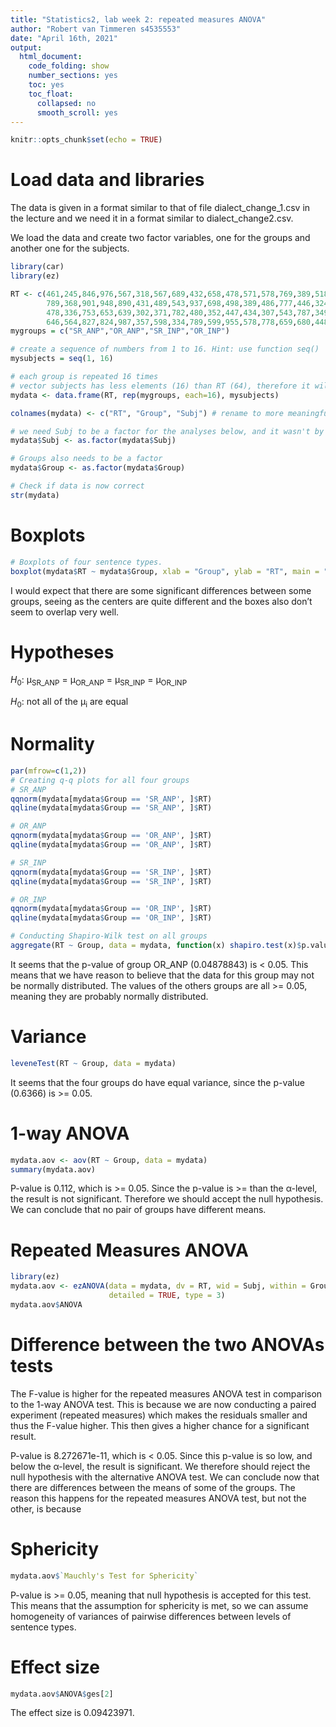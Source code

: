 ---
title: "Statistics2, lab week 2: repeated measures ANOVA"
author: "Robert van Timmeren s4535553"
date: "April 16th, 2021"
output:
  html_document:
    code_folding: show
    number_sections: yes
    toc: yes
    toc_float:
      collapsed: no
      smooth_scroll: yes
---

```{r setup, include=FALSE}
knitr::opts_chunk$set(echo = TRUE)
```

# Load data and libraries

The data is given in a format similar to that of file dialect_change_1.csv in the lecture and we need it in a format similar to dialect_change2.csv.

We load the data and create two factor variables, one for the groups and another one for the subjects.

```{r 1load}
library(car)
library(ez)

RT <- c(461,245,846,976,567,318,567,689,432,658,478,571,578,769,389,518,
        789,368,901,948,890,431,489,543,937,698,498,389,486,777,446,324,
        478,336,753,653,639,302,371,782,480,352,447,434,307,543,787,349,
        646,564,827,824,987,357,598,334,789,599,955,578,778,659,680,448)
mygroups = c("SR_ANP","OR_ANP","SR_INP","OR_INP")

# create a sequence of numbers from 1 to 16. Hint: use function seq()
mysubjects = seq(1, 16)

# each group is repeated 16 times
# vector subjects has less elements (16) than RT (64), therefore it will be repeated 4 times
mydata <- data.frame(RT, rep(mygroups, each=16), mysubjects)

colnames(mydata) <- c("RT", "Group", "Subj") # rename to more meaningful names

# we need Subj to be a factor for the analyses below, and it wasn't by default. You can check with str(mydata). Make it a factor using function as.factor()
mydata$Subj <- as.factor(mydata$Subj)

# Groups also needs to be a factor
mydata$Group <- as.factor(mydata$Group)

# Check if data is now correct
str(mydata)
```


# Boxplots

```{r, fig.width=5, fig.height=5}
# Boxplots of four sentence types.
boxplot(mydata$RT ~ mydata$Group, xlab = "Group", ylab = "RT", main = "Boxplots sentence types")
```


I would expect that there are some significant differences between some groups, seeing as the centers are quite different and the boxes also don't seem to overlap very well. 


# Hypotheses

$H_0$: μ~SR_ANP~ = μ~OR_ANP~ = μ~SR_INP~ = μ~OR_INP~

$H_0$: not all of the μ~i~ are equal


# Normality

```{r, fig.width=10, fig.height=5}
par(mfrow=c(1,2))
# Creating q-q plots for all four groups
# SR_ANP
qqnorm(mydata[mydata$Group == 'SR_ANP', ]$RT)
qqline(mydata[mydata$Group == 'SR_ANP', ]$RT)

# OR_ANP
qqnorm(mydata[mydata$Group == 'OR_ANP', ]$RT)
qqline(mydata[mydata$Group == 'OR_ANP', ]$RT)

# SR_INP
qqnorm(mydata[mydata$Group == 'SR_INP', ]$RT)
qqline(mydata[mydata$Group == 'SR_INP', ]$RT)

# OR_INP
qqnorm(mydata[mydata$Group == 'OR_INP', ]$RT)
qqline(mydata[mydata$Group == 'OR_INP', ]$RT)

# Conducting Shapiro-Wilk test on all groups
aggregate(RT ~ Group, data = mydata, function(x) shapiro.test(x)$p.value)
```

It seems that the p-value of group OR_ANP (0.04878843) is < 0.05. This means that we have reason to believe that the data for this group may not be normally distributed. The values of the others groups are all >= 0.05, meaning they are probably normally distributed.


# Variance

```{r, fig.width=5, fig.height=5}
leveneTest(RT ~ Group, data = mydata)
```

It seems that the four groups do have equal variance, since the p-value (0.6366) is >= 0.05. 


# 1-way ANOVA

```{r, fig.width=5, fig.height=5}
mydata.aov <- aov(RT ~ Group, data = mydata)
summary(mydata.aov)
```

P-value is 0.112, which is >= 0.05. Since the p-value is >= than the α-level, the result is not significant. Therefore we should accept the null hypothesis. We can conclude that no pair of groups have different means.


# Repeated Measures ANOVA

```{r, fig.width=5, fig.height=5}
library(ez)
mydata.aov <- ezANOVA(data = mydata, dv = RT, wid = Subj, within = Group,
                      detailed = TRUE, type = 3)
mydata.aov$ANOVA
```


# Difference between the two ANOVAs tests

The F-value is higher for the repeated measures ANOVA test in comparison to the 1-way ANOVA test. This is because we are now conducting a paired experiment (repeated measures) which makes the residuals smaller and thus the F-value higher. This then gives a higher chance for a significant result.

P-value is 8.272671e-11, which is < 0.05. Since this p-value is so low, and below the α-level, the result is significant. We therefore should reject the null hypothesis with the alternative ANOVA test. We can conclude now that there are differences between the means of some of the groups. The reason this happens for the repeated measures ANOVA test, but not the other, is because 


# Sphericity

```{r, fig.width=5, fig.height=5}
mydata.aov$`Mauchly's Test for Sphericity`
```

P-value is >= 0.05, meaning that null hypothesis is accepted for this test. This means that the assumption for sphericity is met, so we can assume homogeneity of variances of pairwise differences between levels of sentence types.


# Effect size
```{r, fig.width=5, fig.height=5}
mydata.aov$ANOVA$ges[2]
```

The effect size is 0.09423971. 